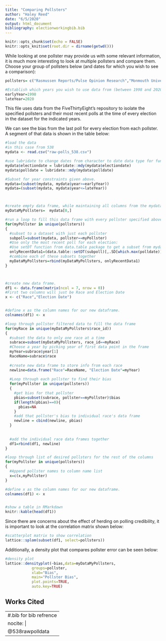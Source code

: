 ```yaml
---
title: "Comparing Pollsters"
author: "Haley Reed"
date: "6/5/2020"
output: html_document
bibliography: electionworkingbib.bib
---
```



```r
knitr::opts_chunk$set(echo = FALSE)
knitr::opts_knit$set(root.dir = dirname(getwd()))
```



While looking at one pollster may provide us with some relevant information, it is much more interesting to look at multiple pollsters and compare them. Choose your group of pollsters below (and dates for which you wish to see a comparison):

```r
pollsters= c("Rasmussen Reports/Pulse Opinion Research","Monmouth University", "Marist College", "ABC News/The Washington Post","SurveyUSA","Quinnipiac University")

#Establish which years you wish to use data from (between 1998 and 2020):
earlyYear=1998
lateYear=2020
```

This file uses data from the FiveThirtyEight's repository to isolate the specified pollsters and their most recent polls at the time of every election in the dataset for the indicated years.

We can see the bias from the last poll for every election from each pollster. A segment of that data is shown in the table below:
```r

#load the data
#in this case from 538
mydata <- read.csv("raw-polls_538.csv")
```
  
```r



#use lubridate to change dates from character to date data type for functionality. 
mydata$electiondate = lubridate::mdy(mydata$electiondate)
mydata$polldate = lubridate::mdy(mydata$polldate)

#Subset for year constraints given above.
mydata=(subset(mydata, mydata$year>=earlyYear))
mydata=(subset(mydata, mydata$year<=lateYear))



#create empty data frame, while maintaining all columns from the mydata structure
myDataMyPollsters=  mydata[0,]

#run a loop to fill this data frame with every pollster specified above
for(myPollster in unique(pollsters))
{
  #subset to a dataset with just each pollster
  subpoll=subset(mydata, pollster==myPollster)
  #Use only the most recent poll for each election:
  #Use setDT function from data.table package to get a subset from mydata with just the max. value of the date element for each race (grouped with the keyby function). Call this new subset of data onlyRecentData.
  onlyRecentData1=(data.table::setDT(subpoll)[,.SD[which.max(polldate)],keyby=race_id])
  #combine each of these subsets together
  myDataMyPollsters=rbind(myDataMyPollsters, onlyRecentData1)
}



#create new data frame.
df1 <- data.frame(matrix(ncol = 7, nrow = 0))
#First two columns will just be Race and Election Date
x <- c("Race","Election Date")


#define x as the column names for our new dataframe.
colnames(df1) <- x

#loop through pollster filtered data to fill the data frame
for(myRace in unique(myDataMyPollsters$race_id))
{
  #subset the data to only one race at a time
  subrace=subset(myDataMyPollsters, race_id==myRace)
  #Choose a year by picking year of first data point in the frame
  myYear=subrace$year[1]
  RaceName=subrace$race
  
  #create new data frame to store info from each race
  newline=data.frame("Race"=RaceName, "Election Date"=myYear)
  
  #Loop through each pollster to find their bias
  for(myPollster in unique(pollsters))
  {
    #get bias for that pollster
    pbias=subset(subrace, pollster==myPollster)$bias
    if(length(pbias)==0){
      pbias=NA
    }
    #add that pollster's bias to individual race's data frame
    newline = cbind(newline, pbias)
  }
  
  
  #add the individual race data frames together 
  df1=rbind(df1, newline)
}

#loop through list of desired pollsters for the rest of the columns
for(myPollster in unique(pollsters))
{
  #Append pollster names to column name list
  x=c(x,myPollster)
}

#define x as the column names for our new dataframe.
colnames(df1) <- x


#show a table in RMarkdown
knitr::kable(head(df1))
```

Since there are concerns about the effect of herding on polling credibility, it is important to look at the correlation matrix shown below:

```r
#scatterplot matrix to show correlation
lattice::splom(subset(df1, select=pollsters))

```

Additionally, a density plot that compares pollster error can be seen below:

```r
#density plot 
lattice::densityplot(~bias,data=myDataMyPollsters,
            groups=pollster,
            xlab="Bias",
            main="Pollster Bias",
            plot.points=TRUE,
            auto.key=TRUE)
```

\newpage
## Works Cited

---
#.bib for bib refrence
nocite: |
  @538rawpolldata
---
